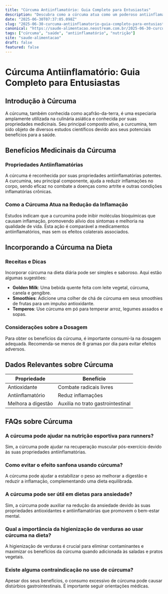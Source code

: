 ```yaml
---
title: "Cúrcuma Antiinflamatório: Guia Completo para Entusiastas"
description: "Descubra como a cúrcuma atua como um poderoso antiinflamatório, seus benefícios para a saúde e como incorporá-la na dieta diária de forma eficaz."
date: "2025-06-30T07:37:05.098Z"
slug: "2025-06-30-curcuma-antiinflamatorio-guia-completo-para-entusiastas"
canonical: "https://saude-alimentacao.neostream.com.br/2025-06-30-curcuma-antiinflamatorio-guia-completo-para-entusiastas"
tags: ["cúrcuma", "saúde", "antiinflamatório", "nutrição"]
site: "saude-alimentacao"
draft: false
featured: false
---
```


# Cúrcuma Antiinflamatório: Guia Completo para Entusiastas

## Introdução à Cúrcuma

A cúrcuma, também conhecida como açafrão-da-terra, é uma especiaria amplamente utilizada na culinária asiática e conhecida por suas propriedades medicinais. Seu principal composto ativo, a curcumina, tem sido objeto de diversos estudos científicos devido aos seus potenciais benefícios para a saúde.

## Benefícios Medicinais da Cúrcuma

### Propriedades Antiinflamatórias
A cúrcuma é reconhecida por suas propriedades antiinflamatórias potentes. A curcumina, seu principal componente, ajuda a reduzir inflamações no corpo, sendo eficaz no combate a doenças como artrite e outras condições inflamatórias crônicas.

### Como a Cúrcuma Atua na Redução da Inflamação
Estudos indicam que a curcumina pode inibir moléculas bioquímicas que causam inflamação, promovendo alívio dos sintomas e melhoria na qualidade de vida. Esta ação é comparável a medicamentos antiinflamatórios, mas sem os efeitos colaterais associados.

## Incorporando a Cúrcuma na Dieta

### Receitas e Dicas
Incorporar cúrcuma na dieta diária pode ser simples e saboroso. Aqui estão algumas sugestões:

- **Golden Milk**: Uma bebida quente feita com leite vegetal, cúrcuma, canela e gengibre.
- **Smoothies**: Adicione uma colher de chá de cúrcuma em seus smoothies de frutas para um impulso antioxidante.
- **Temperos**: Use cúrcuma em pó para temperar arroz, legumes assados e sopas.

### Considerações sobre a Dosagem
Para obter os benefícios da cúrcuma, é importante consumi-la na dosagem adequada. Recomenda-se menos de 8 gramas por dia para evitar efeitos adversos.

## Dados Relevantes sobre Cúrcuma

| Propriedade | Benefício |
|-------------|-----------|
| Antioxidante | Combate radicais livres |
| Antiinflamatório | Reduz inflamações |
| Melhora a digestão | Auxilia no trato gastrointestinal |

## FAQs sobre Cúrcuma

### A cúrcuma pode ajudar na nutrição esportiva para runners?
Sim, a cúrcuma pode ajudar na recuperação muscular pós-exercício devido às suas propriedades antiinflamatórias.

### Como evitar o efeito sanfona usando cúrcuma?
A cúrcuma pode ajudar a estabilizar o peso ao melhorar a digestão e reduzir a inflamação, complementando uma dieta equilibrada.

### A cúrcuma pode ser útil em dietas para ansiedade?
Sim, a cúrcuma pode auxiliar na redução da ansiedade devido às suas propriedades antioxidantes e antiinflamatórias que promovem o bem-estar mental.

### Qual a importância da higienização de verduras ao usar cúrcuma na dieta?
A higienização de verduras é crucial para eliminar contaminantes e maximizar os benefícios da cúrcuma quando adicionada às saladas e pratos vegetais.

### Existe alguma contraindicação no uso de cúrcuma?
Apesar dos seus benefícios, o consumo excessivo de cúrcuma pode causar distúrbios gastrointestinais. É importante seguir orientações médicas.